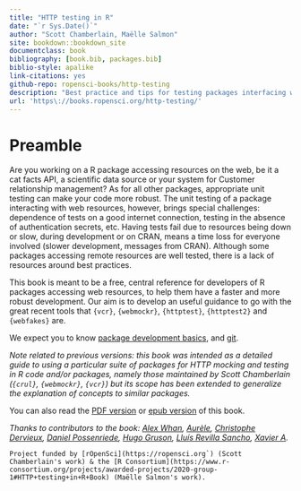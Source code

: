 ```yaml
--- 
title: "HTTP testing in R"
date: "`r Sys.Date()`"
author: "Scott Chamberlain, Maëlle Salmon"
site: bookdown::bookdown_site
documentclass: book
bibliography: [book.bib, packages.bib]
biblio-style: apalike
link-citations: yes
github-repo: ropensci-books/http-testing
description: "Best practice and tips for testing packages interfacing web resources."
url: 'https\://books.ropensci.org/http-testing/'
---
```


# Preamble

Are you working on a R package accessing resources on the web, be it a cat facts API, a scientific data source or your system for Customer relationship management?
As for all other packages, appropriate unit testing can make your code more robust.
The unit testing of a package interacting with web resources, however, brings special challenges: 
dependence of tests on a good internet connection, testing in the absence of authentication secrets, etc.
Having tests fail due to resources being down or slow, during development or on CRAN, means a time loss for everyone involved (slower development, messages from CRAN).
Although some packages accessing remote resources are well tested, there is a lack of resources around best practices.

This book is meant to be a free, central reference for developers of R packages accessing web resources, to help them have a faster and more robust development.
Our aim is to develop an useful guidance to go with the great recent tools that `{vcr}`, `{webmockr}`, `{httptest}`, `{httptest2}` and `{webfakes}` are.

We expect you to know [package development basics](https://r-pkgs.org/), and [git](https://happygitwithr.com/).

_Note related to previous versions: this book was intended as a detailed guide to using a particular suite of packages for HTTP mocking and testing in R code and/or packages, namely those maintained by Scott Chamberlain (`{crul}`, `{webmockr}`, `{vcr}`) but its scope has been extended to generalize the explanation of concepts to similar packages._

You can also read the [PDF version](/http-testing/main.pdf) or [epub version](/http-testing/main.epub) of this book.

_Thanks to contributors to the book: 
[Alex Whan](https://github.com/alexwhan),
[Aurèle](https://github.com/eaurele), 
[Christophe Dervieux](https://github.com/cderv), 
[Daniel Possenriede](https://github.com/dpprdan), 
[Hugo Gruson](https://github.com/Bisaloo), 
[Lluís Revilla Sancho](https://github.com/llrs), 
[Xavier A](https://github.com/xvrdm)._

```block
Project funded by [rOpenSci](https://ropensci.org`) (Scott Chamberlain's work) & the [R Consortium](https://www.r-consortium.org/projects/awarded-projects/2020-group-1#HTTP+testing+in+R+Book) (Maëlle Salmon's work).
```

